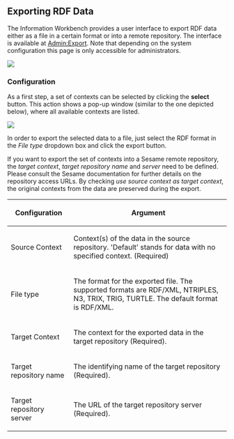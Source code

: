 == Exporting RDF Data ==

The Information Workbench provides a user interface to export RDF data either as a file in a certain format or into a remote repository. The interface is available at [[Admin:Export]]. Note that depending on the system configuration this page is only accessible for administrators.

<img src="../images/help/RDFExport.png" />

=== Configuration ===

As a first step, a set of contexts can be selected by clicking the '''select''' button. This action shows a pop-up window (similar to the one depicted below), where all available contexts are listed.

<img src="../images/help/RDFExportContexts.png" />


In order to export the selected data to a file, just select the RDF format in the ''File type'' dropdown box and click the export button.
 
If you want to export the set of contexts into a Sesame remote repository, the ''target context'', ''target repository name'' and ''server'' need to be defined. Please consult the Sesame documentation for further details on the repository access URLs. By checking ''use source context as target context'', the original contexts from the data are preserved during the export.

{| class="sortable wikitable" 
!Configuration
!Argument
|-
| Source Context || Context(s) of the data in the source repository. 'Default' stands for data with no specified context. (Required)
|-
| File type || The format for the exported file. The supported formats are RDF/XML, NTRIPLES, N3, TRIX, TRIG, TURTLE. The default format is RDF/XML.
|-
| Target Context || The context for the exported data in the target repository (Required).
|-
| Target repository name || The identifying name of the target repository (Required).
|-
| Target repository server || The URL of the target repository server (Required).
|}
